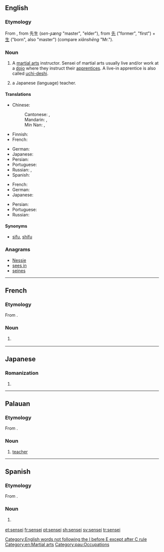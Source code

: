 ==English==

===Etymology===
From {{etyl|ja|en}} {{l|ja|先生|tr=せんせい ''sensei''}}, from {{etyl|ltc|en}} 先生 (''sen-ʂænɡ'' "master", "elder"), from [[先]] ("former", "first") + [[生]] ("born", also "master") (compare {{etyl|cmn|en}} ''xiānshēng'' "Mr.").

===Noun===
{{en-noun|sensei|senseis}}

# A [[martial arts]] instructor.  Sensei of martial arts usually live and/or work at a [[dojo]] where they instruct their [[apprentices]].  A live-in apprentice is also called [[uchi-deshi]].
# {{context|colloquial|lang=en}} a Japanese (language) teacher.

====Translations====
{{trans-top|martial arts instructor}}
* Chinese:
*: Cantonese: {{t|yue|師傅|sc=Hani}}, {{t|yue|师傅|tr=si1 fu6, si1 fu2|sc=Hani}}
*: Mandarin: {{t|cmn|師傅|sc=Hani}}, {{t+|cmn|师傅|tr=shīfu|sc=Hani}}
*: Min Nan: {{t+|nan|師傅|sc=Hani}}, {{t|nan|师傅|tr=sai-hū|sc=Hani}}
* Finnish: {{t+|fi|mestari}}
* French: {{t+|fr|sensei|m}}
{{trans-mid}}
* German: {{t|de|Sensei|m}}
* Japanese: {{t+|ja|先生|tr=せんせい, sensei|sc=Jpan}}
* Persian: {{t|fa|سنسی|tr=sensi}}
* Portuguese: {{t+|pt|sensei|m}}
* Russian: {{t|ru|сэнсэй|m|tr=senséj|sc=Cyrl}}, {{t+|ru|мастер|m|tr=máster|sc=Cyrl}}
* Spanish: {{t|es|sensei|m}}
{{trans-bottom}}

{{trans-top|a Japanese teacher}}
* French: {{t+|fr|sensei|m}}
* German: {{t|de|Sensei|m}}
* Japanese: {{t+|ja|先生|tr=せんせい, sensei|sc=Jpan}}
{{trans-mid}}
* Persian: {{t|fa|سنسی|tr=sensi}}
* Portuguese: {{t+|pt|sensei|m}}
* Russian: {{t|ru|сэнсэй|tr=senséj|sc=Cyrl}}
{{trans-bottom}}

====Synonyms====
* [[sifu]], [[shifu]]

===Anagrams===
* [[Nessie#English|Nessie]]
* [[sees in#English|sees in]]
* [[seines#English|seines]]

[[Category:English words not following the I before E except after C rule]]
[[Category:en:Martial arts]]

----
==French==
===Etymology===
From {{etyl|ja|fr}} {{l|ja|先生|tr=せんせい ''sensei''}}.
===Noun===
{{fr-noun|m}}

# {{l/en|sensei}} {{gloss|martial arts instructor}}
----

==Japanese==

===Romanization===
{{ja-romaji}}

# {{ja-romanization of|せんせい}}

----
==Palauan==
===Etymology===
From {{etyl|ja|pau}} {{l|ja|先生|tr=せんせい ''sensei''}}.
===Noun===
{{head|pau|noun}}

# [[teacher]]

[[Category:pau:Occupations]]
----
==Spanish==

===Etymology===
From {{etyl|ja|es}} {{l|ja|先生|tr=せんせい ''sensei''}}.
===Noun===
{{es-noun|m}}

# {{l/en|sensei}} {{gloss|martial arts instructor}}

[[et:sensei]]
[[fr:sensei]]
[[pt:sensei]]
[[sh:sensei]]
[[sv:sensei]]
[[tr:sensei]]